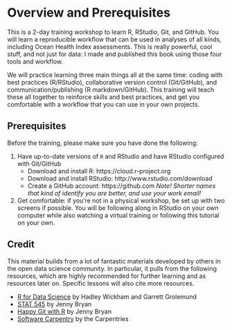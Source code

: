 # Overview and Prerequisites {#overview}

This is a 2-day training workshop to learn R, RStudio, Git, and GitHub. You will learn a reproducible workflow that can be used in analyses of all kinds, including Ocean Health Index assessments. This is really powerful, cool stuff, and not just for data: I made and published this book using those four tools and workflow.

We will practice learning three main things all at the same time: coding with best practices (R/RStudio), collaborative version control (Git/GitHub), and communication/publishing (R markdown/GitHub). This training will teach these all together to reinforce skills and best practices, and get you comfortable with a workflow that you can use in your own projects. 

<!---
More often than not, there are more than one way to do things. I'm going to focus mostly on what I have ended up using day-to-day; I try to incorporate better practices as I come upon them but that's not always the case. RStudio has some built-in redundancy too that I'll try to show you so that you can approach things in different ways and ease in.

- based on literature: best and good enough practices
- also based on our team's experience of how to do better science in less time

--->
## Prerequisites

Before the training, please make sure you have done the following: 

1. Have up-to-date versions of `R` and RStudio and have RStudio configured with Git/GitHub 
    - Download and install R: https://cloud.r-project.org
    - Download and install RStudio: http://www.rstudio.com/download 
    - Create a GitHub account: https://github.com *Note! Shorter names that kind of identify you are better, and use your work email!*
1. Get comfortable: if you're not in a physical workshop, be set up with two screens if possible. You will be following along in RStudio on your own computer while also watching a virtual training or following this tutorial on your own.


## Credit

This material builds from a lot of fantastic materials developed by others in the open data science community. In particular, it pulls from the following resources, which are highly recommended for further learning and as resources later on. Specific lessons will also cite more resources.

- [R for Data Science](http://r4ds.had.co.nz/) by Hadley Wickham and Garrett Grolemund
- [STAT 545](http://stat545.com/) by Jenny Bryan
- [Happy Git with R](http://happygitwithr.com) by Jenny Bryan
- [Software Carpentry](https://software-carpentry.org/lessons/) by the Carpentries


